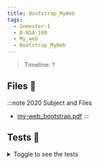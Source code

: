 ```yaml
---
title: Bootstrap_MyWeb
tags:
  - Semester-1
  - B-NSA-100
  - My_web
  - Bootstrap_MyWeb
---
```

> Timeline: ?


## Files 📂

:::note 2020 Subject and Files
- [my-web_bootstrap.pdf](https://github.com/Studio-17/Epitech-Subjects/raw/main/Semester-1/B-NSA-100/My_web/Bootstrap_MyWeb/my-web_bootstrap.pdf)
:::

## Tests 🤖
<details>
  <summary>Toggle to see the tests</summary>
  <div>
Yo
  </div>
</details>

